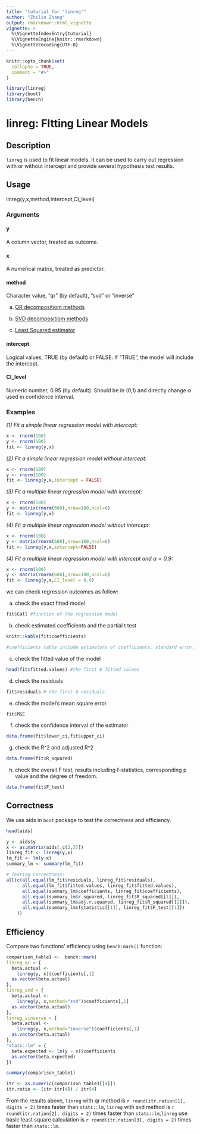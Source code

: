 ```yaml
---
title: "tutorial for 'linreg'"
author: "Zhilin Zhang"
output: rmarkdown::html_vignette
vignette: >
  %\VignetteIndexEntry{tutorial}
  %\VignetteEngine{knitr::rmarkdown}
  %\VignetteEncoding{UTF-8}
---
```


```r
knitr::opts_chunk$set(
  collapse = TRUE,
  comment = "#>"
)
```

```r
library(linreg)
library(boot)
library(bench)
```

# linreg: FItting Linear Models

## Description

`linreg` is used to fit linear models. It can be used to carry out regression with or without intercept and provide several hypothesis test results.

## Usage

linreg(y,x,method,intercept,CI_level)

### Arguments

#### y

A column vector, treated as outcome.

#### x

A numerical matrix, treated as predictor.

#### method

Character value, "qr" (by default), "svd" or "inverse"

a. [QR decompositiom methods](https://en.wikipedia.org/wiki/QR_decomposition)

b. [SVD decompositiom methods](https://en.wikipedia.org/wiki/Singular_value_decomposition)

c. [Least Squared estimator](https://en.wikipedia.org/wiki/Least_squares)

#### intercept

Logical values, TRUE (by default) or FALSE. If "TRUE", the model will include the intercept. 

#### CI_level

Numeric number, 0.95 (by default). Should be in (0,1) and directly change $\alpha$ used in confidence interval.

### Examples

*(1) Fit a simple linear regression model with intercept:*

```r
x <- rnorm(100)
y <- rnorm(100)
fit <- linreg(y,x)
```

*(2) Fit a simple linear regression model without intercept:*

```r
x <- rnorm(100)
y <- rnorm(100)
fit <- linreg(y,x,intercept = FALSE)
```

*(3) Fit a multiple linear regression model with intercept:*

```r
x <- rnorm(100)
y <- matrix(rnorm(600),nrow=100,ncol=6)
fit <- linreg(y,x)
```

*(4) Fit a multiple linear regression model without intercept:*

```r
x <- rnorm(100)
y <- matrix(rnorm(600),nrow=100,ncol=6)
fit <- linreg(y,x,intercept=FALSE)
```

*(4) Fit a multiple linear regression model with intercept and $\alpha=0.9$:*

```r
x <- rnorm(100)
y <- matrix(rnorm(600),nrow=100,ncol=6)
fit <- linreg(y,x,CI_level = 0.9)
```

we can check regression outcomes as follow:

a. check the exact fitted model

```r
fit$Call #function of the regression model
```

b. check estimated coefficients and the partial t test

```r
knitr::kable(fit$coefficients) 

#coefficients table include estimators of coefficients, standard error, confidence interval, T statistics and corresponding p-value.
```

c. check the fitted value of the model

```r
head(fit$fitted.values) #the first 6 fitted values
```

d. check the residuals

```r
fit$residuals # the first 6 residuals
```

e. check the model's mean square error

```r
fit$MSE
```

f. check the confidence interval of the estimator

```r
data.frame(fit$lower_ci,fit$upper_ci)
```

g. check the R^2 and adjusted R^2

```r
data.frame(fit$R_squared)
```

h. check the overall F test, results including f-statistics, corresponding p value and the degree of freedom.

```r
data.frame(fit$F_test)
```


## Correctness

We use aids in `boot` package to test the correctness and efficiency.

```r
head(aids)
```

```r
y <- aids$y
x <- as.matrix(aids[,c(2,3)])
linreg_fit <- linreg(y,x)
lm_fit <- lm(y~x)
summary_lm <- summary(lm_fit)
```

```r
# Testing Correctness:
all(c(all.equal(lm_fit$residuals, linreg_fit$residuals),
      all.equal(lm_fit$fitted.values, linreg_fit$fitted.values),
      all.equal(summary_lm$coefficients, linreg_fit$coefficients), 
      all.equal(summary_lm$r.squared, linreg_fit$R_squared[[1]]),
      all.equal(summary_lm$adj.r.squared, linreg_fit$R_squared[[2]]),
      all.equal(summary_lm$fstatistic[[1]], linreg_fit$F_test[[1]])
    ))
```

## Efficiency 

Compare two functions' efficiency using `bench:mark()` function:

```r
comparison_table1 <-  bench::mark(
linreg_qr = {
  beta.actual <-
    linreg(y, x)$coefficients[,1]
  as.vector(beta.actual)
},
linreg_svd = {
  beta.actual <-
    linreg(y, x,method="svd")$coefficients[,1]
  as.vector(beta.actual)
},
linreg_sinverse = {
  beta.actual <-
    linreg(y, x,method="inverse")$coefficients[,1]
  as.vector(beta.actual)
},
"stats::lm" = {
  beta.expected <- lm(y ~ x)$coefficients
  as.vector(beta.expected)
})  

summary(comparison_table1)

itr <- as.numeric(comparison_table1[[4]])
itr.ratio <- (itr-itr[4]) / itr[4]
```

From the results above, `linreg` with qr method is `r round(itr.ration[1], digits = 2)` times faster than `stats::lm`, `linreg` with svd method is `r round(itr.ration[2], digits = 2)` times faster than `stats::lm`,`linreg` use basic least square calculation is `r round(itr.ration[3], digits = 2)` times faster than `stats::lm`.








